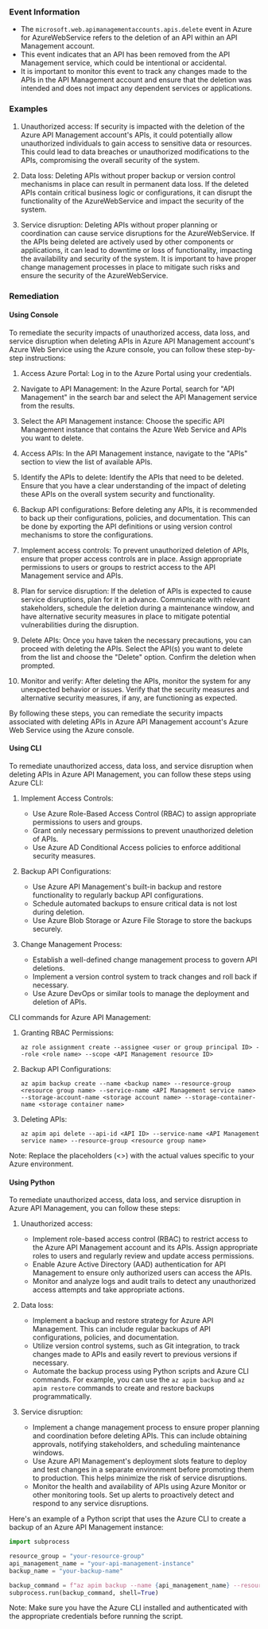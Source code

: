 
### Event Information

- The `microsoft.web.apimanagementaccounts.apis.delete` event in Azure for AzureWebService refers to the deletion of an API within an API Management account.
- This event indicates that an API has been removed from the API Management service, which could be intentional or accidental.
- It is important to monitor this event to track any changes made to the APIs in the API Management account and ensure that the deletion was intended and does not impact any dependent services or applications.


### Examples

1. Unauthorized access: If security is impacted with the deletion of the Azure API Management account's APIs, it could potentially allow unauthorized individuals to gain access to sensitive data or resources. This could lead to data breaches or unauthorized modifications to the APIs, compromising the overall security of the system.

2. Data loss: Deleting APIs without proper backup or version control mechanisms in place can result in permanent data loss. If the deleted APIs contain critical business logic or configurations, it can disrupt the functionality of the AzureWebService and impact the security of the system.

3. Service disruption: Deleting APIs without proper planning or coordination can cause service disruptions for the AzureWebService. If the APIs being deleted are actively used by other components or applications, it can lead to downtime or loss of functionality, impacting the availability and security of the system. It is important to have proper change management processes in place to mitigate such risks and ensure the security of the AzureWebService.

### Remediation

#### Using Console

To remediate the security impacts of unauthorized access, data loss, and service disruption when deleting APIs in Azure API Management account's Azure Web Service using the Azure console, you can follow these step-by-step instructions:

1. Access Azure Portal: Log in to the Azure Portal using your credentials.

2. Navigate to API Management: In the Azure Portal, search for "API Management" in the search bar and select the API Management service from the results.

3. Select the API Management instance: Choose the specific API Management instance that contains the Azure Web Service and APIs you want to delete.

4. Access APIs: In the API Management instance, navigate to the "APIs" section to view the list of available APIs.

5. Identify the APIs to delete: Identify the APIs that need to be deleted. Ensure that you have a clear understanding of the impact of deleting these APIs on the overall system security and functionality.

6. Backup API configurations: Before deleting any APIs, it is recommended to back up their configurations, policies, and documentation. This can be done by exporting the API definitions or using version control mechanisms to store the configurations.

7. Implement access controls: To prevent unauthorized deletion of APIs, ensure that proper access controls are in place. Assign appropriate permissions to users or groups to restrict access to the API Management service and APIs.

8. Plan for service disruption: If the deletion of APIs is expected to cause service disruptions, plan for it in advance. Communicate with relevant stakeholders, schedule the deletion during a maintenance window, and have alternative security measures in place to mitigate potential vulnerabilities during the disruption.

9. Delete APIs: Once you have taken the necessary precautions, you can proceed with deleting the APIs. Select the API(s) you want to delete from the list and choose the "Delete" option. Confirm the deletion when prompted.

10. Monitor and verify: After deleting the APIs, monitor the system for any unexpected behavior or issues. Verify that the security measures and alternative security measures, if any, are functioning as expected.

By following these steps, you can remediate the security impacts associated with deleting APIs in Azure API Management account's Azure Web Service using the Azure console.

#### Using CLI

To remediate unauthorized access, data loss, and service disruption when deleting APIs in Azure API Management, you can follow these steps using Azure CLI:

1. Implement Access Controls:
   - Use Azure Role-Based Access Control (RBAC) to assign appropriate permissions to users and groups.
   - Grant only necessary permissions to prevent unauthorized deletion of APIs.
   - Use Azure AD Conditional Access policies to enforce additional security measures.

2. Backup API Configurations:
   - Use Azure API Management's built-in backup and restore functionality to regularly backup API configurations.
   - Schedule automated backups to ensure critical data is not lost during deletion.
   - Use Azure Blob Storage or Azure File Storage to store the backups securely.

3. Change Management Process:
   - Establish a well-defined change management process to govern API deletions.
   - Implement a version control system to track changes and roll back if necessary.
   - Use Azure DevOps or similar tools to manage the deployment and deletion of APIs.

CLI commands for Azure API Management:

1. Granting RBAC Permissions:
   ```
   az role assignment create --assignee <user or group principal ID> --role <role name> --scope <API Management resource ID>
   ```

2. Backup API Configurations:
   ```
   az apim backup create --name <backup name> --resource-group <resource group name> --service-name <API Management service name> --storage-account-name <storage account name> --storage-container-name <storage container name>
   ```

3. Deleting APIs:
   ```
   az apim api delete --api-id <API ID> --service-name <API Management service name> --resource-group <resource group name>
   ```

Note: Replace the placeholders (<>) with the actual values specific to your Azure environment.

#### Using Python

To remediate unauthorized access, data loss, and service disruption in Azure API Management, you can follow these steps:

1. Unauthorized access:
   - Implement role-based access control (RBAC) to restrict access to the Azure API Management account and its APIs. Assign appropriate roles to users and regularly review and update access permissions.
   - Enable Azure Active Directory (AAD) authentication for API Management to ensure only authorized users can access the APIs.
   - Monitor and analyze logs and audit trails to detect any unauthorized access attempts and take appropriate actions.

2. Data loss:
   - Implement a backup and restore strategy for Azure API Management. This can include regular backups of API configurations, policies, and documentation.
   - Utilize version control systems, such as Git integration, to track changes made to APIs and easily revert to previous versions if necessary.
   - Automate the backup process using Python scripts and Azure CLI commands. For example, you can use the `az apim backup` and `az apim restore` commands to create and restore backups programmatically.

3. Service disruption:
   - Implement a change management process to ensure proper planning and coordination before deleting APIs. This can include obtaining approvals, notifying stakeholders, and scheduling maintenance windows.
   - Use Azure API Management's deployment slots feature to deploy and test changes in a separate environment before promoting them to production. This helps minimize the risk of service disruptions.
   - Monitor the health and availability of APIs using Azure Monitor or other monitoring tools. Set up alerts to proactively detect and respond to any service disruptions.

Here's an example of a Python script that uses the Azure CLI to create a backup of an Azure API Management instance:

```python
import subprocess

resource_group = "your-resource-group"
api_management_name = "your-api-management-instance"
backup_name = "your-backup-name"

backup_command = f"az apim backup --name {api_management_name} --resource-group {resource_group} --backup-name {backup_name}"
subprocess.run(backup_command, shell=True)
```

Note: Make sure you have the Azure CLI installed and authenticated with the appropriate credentials before running the script.

